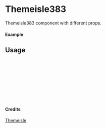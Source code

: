 
<Meta of={Themeisle383} title="Themeisle/Themeisle383" />

# Themeisle383

Themeisle383 component with different props.

#### Example

<Canvas of={Themeisle383.Primary} />

## Usage

```ts
import { Themeisle383 } from "yadl-ui";

const Example = () => {
  return (
      <Themeisle383 />
  );
};

export default Example;
```

#### Credits
[Themeisle](https://themeisle.com/illustrations)
